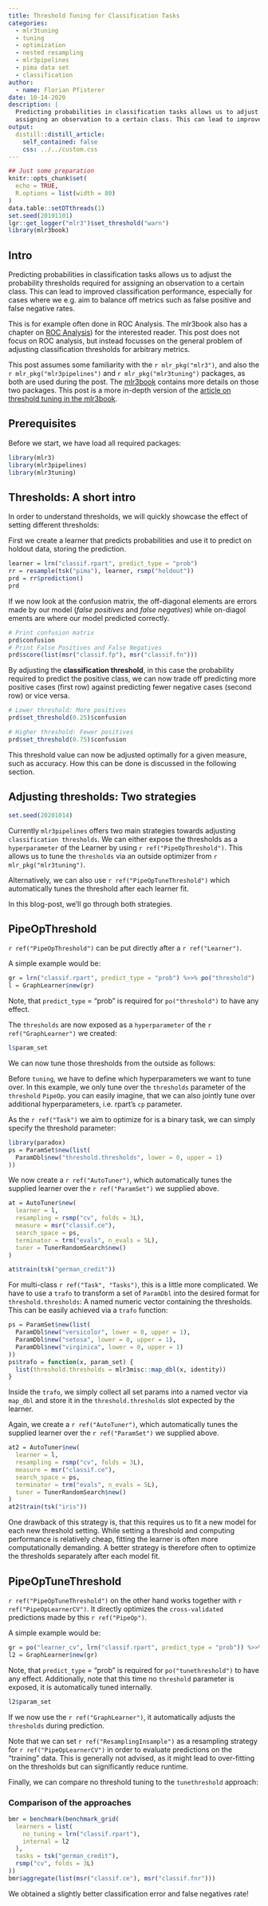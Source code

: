 ```yaml
---
title: Threshold Tuning for Classification Tasks
categories:
  - mlr3tuning
  - tuning
  - optimization
  - nested resampling
  - mlr3pipelines
  - pima data set
  - classification
author:
  - name: Florian Pfisterer
date: 10-14-2020
description: |
  Predicting probabilities in classification tasks allows us to adjust the probability thresholds required for
  assigning an observation to a certain class. This can lead to improved predictive performance.
output:
  distill::distill_article:
    self_contained: false
    css: ../../custom.css
---
```


```r
## Just some preparation
knitr::opts_chunk$set(
  echo = TRUE,
  R.options = list(width = 80)
)
data.table::setDTthreads(1)
set.seed(20191101)
lgr::get_logger("mlr3")$set_threshold("warn")
library(mlr3book)
```

## Intro

Predicting probabilities in classification tasks allows us to adjust the probability thresholds required for assigning an observation to a certain class.
This can lead to improved classification performance, especially for cases where we e.g. aim to balance off metrics such as false positive and false negative rates.

This is for example often done in ROC Analysis. The mlr3book also has a chapter on [ROC Analysis](https://mlr3book.mlr-org.com/binary-classification.html#binary-roc)) for the interested reader. This post does not focus on ROC analysis, but instead focusses on the general problem of adjusting classification thresholds for arbitrary metrics.


This post assumes some familiarity with the `r mlr_pkg("mlr3")`, and also the `r mlr_pkg("mlr3pipelines")` and `r mlr_pkg("mlr3tuning")` packages, as both are used during the post.
The [mlr3book](https://mlr3book.mlr-org.com/) contains more details on those two packages.
This post is a more in-depth version of the [article on threshold tuning in the mlr3book](https://mlr3book.mlr-org.com/cost-sens.html#threshold-tuning-1).


## Prerequisites

Before we start, we have load all required packages:

```r
library(mlr3)
library(mlr3pipelines)
library(mlr3tuning)
```



## Thresholds: A short intro

In order to understand thresholds, we will quickly showcase the effect of setting different thresholds:

First we create a learner that predicts probabilities and use it to predict on holdout data, storing the prediction.

```r
learner = lrn("classif.rpart", predict_type = "prob")
rr = resample(tsk("pima"), learner, rsmp("holdout"))
prd = rr$prediction()
prd
```

If we now look at the confusion matrix, the off-diagonal elements are errors made by our model (*false positives* and *false negatives*) while on-diagol ements are where our model predicted correctly.


```r
# Print confusion matrix
prd$confusion
# Print False Positives and False Negatives
prd$score(list(msr("classif.fp"), msr("classif.fn")))
```

By adjusting the **classification threshold**, in this case the probability required to predict the positive class, we can now trade off predicting more positive cases (first row)
against predicting fewer negative cases (second row) or vice versa.

```r
# Lower threshold: More positives
prd$set_threshold(0.25)$confusion
```

```r
# Higher threshold: Fewer positives
prd$set_threshold(0.75)$confusion
```

This threshold value can now be adjusted optimally for a given measure, such as accuracy. How this can be done is discussed in the following section.

## Adjusting thresholds: Two strategies

```r
set.seed(20201014)
```
Currently `mlr3pipelines` offers two main strategies towards adjusting `classification thresholds`.
We can either expose the thresholds as a `hyperparameter` of the Learner by using `r ref("PipeOpThreshold")`.
This allows us to tune the `thresholds` via an outside optimizer from `r mlr_pkg("mlr3tuning")`.

Alternatively, we can also use `r ref("PipeOpTuneThreshold")` which automatically tunes the threshold after each learner fit.

In this blog-post, we'll go through both strategies.

## PipeOpThreshold

`r ref("PipeOpThreshold")` can be put directly after a `r ref("Learner")`.

A simple example would be:

```r
gr = lrn("classif.rpart", predict_type = "prob") %>>% po("threshold")
l = GraphLearner$new(gr)
```

Note, that `predict_type` = "prob" is required for `po("threshold")` to have any effect.

The `thresholds` are now exposed as a `hyperparameter` of the `r ref("GraphLearner")` we created:

```r
l$param_set
```

We can now tune those thresholds from the outside as follows:

Before `tuning`, we have to define which hyperparameters we want to tune over.
In this example, we only tune over the `thresholds` parameter of the `threshold` `PipeOp`.
you can easily imagine, that we can also jointly tune over additional hyperparameters, i.e. rpart's `cp` parameter.

As the `r ref("Task")` we aim to optimize for is a binary task, we can simply specify the threshold parameter:

```r
library(paradox)
ps = ParamSet$new(list(
  ParamDbl$new("threshold.thresholds", lower = 0, upper = 1)
))
```

We now create a `r ref("AutoTuner")`, which automatically tunes the supplied learner over the `r ref("ParamSet")` we supplied above.

```r
at = AutoTuner$new(
  learner = l,
  resampling = rsmp("cv", folds = 3L),
  measure = msr("classif.ce"),
  search_space = ps,
  terminator = trm("evals", n_evals = 5L),
  tuner = TunerRandomSearch$new()
)

at$train(tsk("german_credit"))
```

For multi-class `r ref("Task", "Tasks")`, this is a little more complicated.
We have to use a `trafo` to transform a set of `ParamDbl` into the desired format for `threshold.thresholds`:
A named numeric vector containing the thresholds.
This can be easily achieved via a `trafo` function:

```r
ps = ParamSet$new(list(
  ParamDbl$new("versicolor", lower = 0, upper = 1),
  ParamDbl$new("setosa", lower = 0, upper = 1),
  ParamDbl$new("virginica", lower = 0, upper = 1)
))
ps$trafo = function(x, param_set) {
  list(threshold.thresholds = mlr3misc::map_dbl(x, identity))
}
```

Inside the `trafo`, we simply collect all set params into a named vector via `map_dbl` and store it
in the `threshold.thresholds` slot expected by the learner.

Again, we create a `r ref("AutoTuner")`, which automatically tunes the supplied learner over the `r ref("ParamSet")` we supplied above.

```r
at2 = AutoTuner$new(
  learner = l,
  resampling = rsmp("cv", folds = 3L),
  measure = msr("classif.ce"),
  search_space = ps,
  terminator = trm("evals", n_evals = 5L),
  tuner = TunerRandomSearch$new()
)
at2$train(tsk("iris"))
```

One drawback of this strategy is, that this requires us to fit a new model for each new threshold setting.
While setting a threshold and computing performance is relatively cheap, fitting the learner is often
more computationally demanding.
A better strategy is therefore often to optimize the thresholds separately after each model fit.

## PipeOpTuneThreshold

`r ref("PipeOpTuneThreshold")` on the other hand works together with `r ref("PipeOpLearnerCV")`.
It directly optimizes the `cross-validated` predictions made by this `r ref("PipeOp")`.

A simple example would be:

```r
gr = po("learner_cv", lrn("classif.rpart", predict_type = "prob")) %>>% po("tunethreshold")
l2 = GraphLearner$new(gr)
```

Note, that `predict_type` = "prob" is required for `po("tunethreshold")` to have any effect.
Additionally, note that this time no `threshold` parameter is exposed, it is automatically tuned internally.

```r
l2$param_set
```

If we now use the `r ref("GraphLearner")`, it automatically adjusts the `thresholds` during prediction.

Note that we can set `r ref("ResamplingInsample")` as a resampling strategy for `r ref("PipeOpLearnerCV")` in order to evaluate
predictions on the "training" data. This is generally not advised, as it might lead to over-fitting
on the thresholds but can significantly reduce runtime.

Finally, we can compare no threshold tuning to the `tunethreshold` approach:

### Comparison of the approaches

```r
bmr = benchmark(benchmark_grid(
  learners = list(
    no_tuning = lrn("classif.rpart"),
    internal = l2
  ),
  tasks = tsk("german_credit"),
  rsmp("cv", folds = 3L)
))
bmr$aggregate(list(msr("classif.ce"), msr("classif.fnr")))
```

We obtained a slightly better classification error and false negatives rate!
